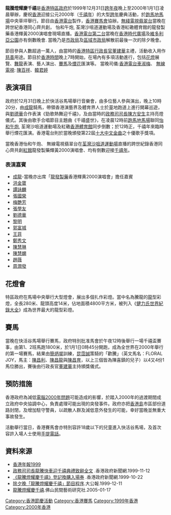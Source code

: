 {{電視節目信息框
| bgcolour  = #808080
| 名稱       = 龍騰燈耀慶千禧
| 原名       = 
| 圖片       = 
| 圖說       = 
| 類型       = [[跨年|跨年]]慶典節目
| 原創       = 
| 發展       = 
| 導演       = 
| 主持       = 
| 演出       = 
| 配音       = 
| 旁白       = 
| 主題曲     = 千禧盛世
| 片頭曲     = 
| 片尾曲     = 
| 作詞       = 
| 作曲       = 
| 國家       = {{HKG}}
| 地區       = 
| 語言       = [[粵語|粵語]]
| 季數       =
| 系列數     =
| 輯數       =
| 集數       =
| 每集列表   = 
| 執行製片   = 
| 製片人     = 
| 監製       = 
| 副製片人   = 
| 共同製片人 = 
| 編審       = 
| 剪輯       = 
| 外景       = 
| 機位       = 
| 每集長     = 
| 頻道       = 
| 電視網     = 
| 電視台     = [[香港電台|香港電台]]<br/>[[電視廣播有限公司|無線電視]]
| 視頻制式   = 
| 音頻制式   = 
| 首播國家   = 
| 首播地區   = {{HKG}}
| 開始       = 1999年12月31日
| 結束       = 2000年1月1日 
| 播出時間   = 22:20-02:00
| 晚於       = 
| 早於       = 
| 相關劇集     = 
| 中國大陸名稱 = 
| 台灣名稱     = 
| 港澳名稱     = 
| 馬新名稱     = 
| 官方網站     = 
| imdb_id    = 
| tv_com_id  = 
}}
'''龍騰燈耀慶千禧'''是[[香港特別行政區政府|香港特區政府]]於1999年12月31日[[跨年夜|跨年夜]]晚上至2000年1月1日凌晨舉辦，慶祝[[香港|香港]]迎接公元2000年（[[千禧年|千禧年]]）的大型[[跨年|跨年]]慶典活動，於[[跑馬地馬場|跑馬地馬場]]中央草坪舉行。節目由[[香港電台|香港電台]]製作，[[香港賽馬會|香港賽馬會]]協辦。[[電視廣播有限公司|無綫電視]][[翡翠台|翡翠台]]當晚在跨世紀香港同心齊共創， 怡和午炮, 荃灣沙咀道運動場及香港紅磡體育館的龍發製藥香港輝黃2000演唱會現場直播。[[香港電台第二台|香港電台第二台]]當晚在[[香港時代廣場|香港時代廣場]]及[[維多利亞公園|維多利亞公園]]亦有倒數晚會. 當晚乃是[[市政局|市政局]]及[[區域市政局|區域市政局]]解散前最後一次的除夕晚會。

節目參與人數超過一萬人，由當時的[[香港特區行政長官|香港特區行政長官]][[董建華|董建華]]主禮，活動收入用作[[慈善|慈善]]用途。節目於[[香港時間|香港時間]]晚上7時開始，在場內有多項活動進行，包括[[花燈|花燈]]展覽、[[舞龍|舞龍]]表演、藝人演出、[[賽馬|賽馬]]及[[煙花|煙花]]匯演等。 當晚司儀:[[香港電台|香港電台]][[車淑梅|車淑梅]]、 [[TVB|無線電視]]: [[陳百祥|陳百祥]]、[[韓君婷|韓君婷]]

==表演項目==
政府於12月31日晚上於快活谷馬場舉行音樂會，由多位藝人參與演出，晚上10時20分，由[[成龍|成龍]]騎馬，帶領香港演藝界及體育界人士於[[草|草]]地跑道上進行開幕巡遊，與[[劉德華|劉德華]]合作表演《勁歌熱舞迎千禧》，及由當時的[[政務司司長|政務司司長]][[陳方安生|陳方安生]]主持亮燈儀式。其後由歌手合唱節目主題曲《千禧盛世》，在凌晨12時前[[跑馬地馬場|跑馬地馬場]]聯同[[怡和午炮|怡和午炮]], 荃灣沙咀道運動場及紅磡[[香港體育館|香港體育館]]同步倒數；於12時正，千禧年來臨時舉行煙花匯演。香港電台則於當晚頒發第22屆[[十大中文金曲|十大中文金曲]]之十優歌手獎項。

當晚香港怡和午炮、 無線電視翡翠台在[[荃灣|荃灣]][[沙咀道運動場|沙咀道運動場]]直播的跨世紀錄香港同心齊共創[[紅館|紅館]]龍發製藥輝黃2000演唱會、均有倒數迎接[[公元2000年|千禧年]]。

===表演嘉賓===
*[[成龍|成龍]]-當晚亦出席「[[龍發製藥|龍發製藥]]香港輝黄2000演唱會」擔任嘉賓
*[[洪金寶|洪金寶]]
*[[譚詠麟|譚詠麟]]
*[[張國榮|張國榮]]
*[[梅艷芳|梅艷芳]]
*[[張學友|張學友]]
*[[劉德華|劉德華]]
*[[黎明|黎明]]
*[[郭富城|郭富城]]
*[[王菲|王菲]]
*[[鄭秀文|鄭秀文]]
*[[陳慧琳|陳慧琳]]
*[[陳慧嫻|陳慧嫻]]
*[[趙薇|趙薇]]
*[[周潤發|周潤發]]

==花燈會==
特區政府在馬場中央舉行大型燈會，展出多個扎作彩燈。當中名為騰龍的[[龍|龍]]型彩燈，全長280米、龍頭高度14米，佔地面積4800平方米，被列入《[[健力氏世界紀錄大全|健力氏世界紀錄大全]]》成為世界最大的龍型彩燈。

==賽馬==
當晚在快活谷馬場舉行賽馬，政府特別批准馬會於午夜12時後舉行一場千禧盃賽事，由第1、2班馬跑1800米，於1月1日0時45分開跑，成為全世界在2000年舉行的第一場賽馬，結果由[[簡炳墀|簡炳墀]]訓練，[[昆霑誠|昆霑誠]]策騎的「歡騰」（英文馬名：FLORAL JOY，馬主：[[陳昌利|陳昌利]]、[[陳昌龍|陳昌龍]]與[[陳昌育|陳昌育]]，以上三個皆為陳喜鎮的兒子）以4又4份1馬位勝出，賽後由行政長官[[董建華|董建華]]主持頒獎儀式。

==預防措施==
香港政府為減低[[電腦|電腦]][[2000年問題|2000年問題]]可能造成的影響，於踏入2000年的過渡期間成立政府中央協調中心，負責處理可能出現的突發事件。政府亦把[[香港島|香港島]]市區部份道路封閉，及增加駐守警員，以疏散人群及減低意外發生的可能，幸好當晚並無重大事故發生。

活動舉行當日，香港賽馬會亦特別容許18歲以下的兒童進入快活谷馬場，及首次容許入場人士使用[[手提電話|手提電話]]。

==資料來源==
*[http://www.yearbook.gov.hk/1999/b5/calendar/dec.htm 香港年報1999] {{Wayback|url=http://www.yearbook.gov.hk/1999/b5/calendar/dec.htm |date=20181025165646 }}
*[http://www.info.gov.hk/gia/general/199911/12/1112144.htm 政務司司長龍騰快車迎千禧典禮致辭全文] {{Wayback|url=http://www.info.gov.hk/gia/general/199911/12/1112144.htm |date=20181103064956 }}.香港政府新聞網.1999-11-12
*[http://www.info.gov.hk/gia/general/199910/22/1022271.htm 《龍騰燈耀慶千禧》登記換購入場券] {{Wayback|url=http://www.info.gov.hk/gia/general/199910/22/1022271.htm |date=20160413201103 }}.香港政府新聞網.1999-10-22
*[https://web.archive.org/web/20070928010749/http://www.alan-tam.com/oldnews/1999/dec99/news13dec99-1.htm 除夕晚「龍騰燈耀慶千禧」節目程序].大公報.1999-12-11
*[https://web.archive.org/web/20070616103138/http://www.fsfolkart.com/newsshow.asp?newsid=81 龍騰燈耀慶千禧].佛山民間藝術研究社.2005-01-17

[[Category:香港節慶活動|Category:香港節慶活動]]
[[Category:香港賽馬|Category:香港賽馬]]
[[Category:1999年香港|Category:1999年香港]]
[[Category:2000年香港|Category:2000年香港]]